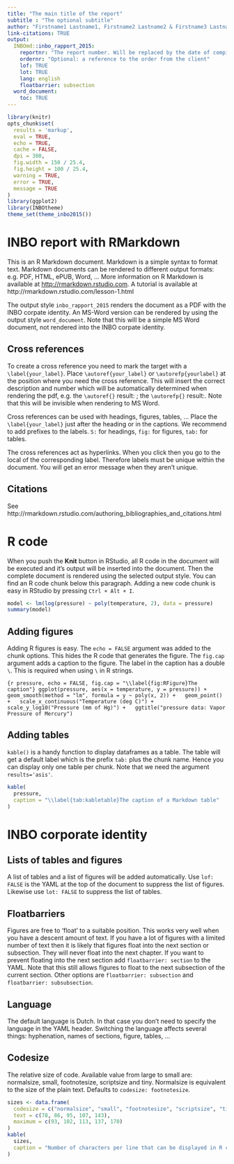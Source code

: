 ```yaml
---
title: "The main title of the report"
subtitle : "The optional subtitle"
author: "Firstname1 Lastname1, Firstname2 Lastname2 & Firstname3 Lastname3"
link-citations: TRUE
output: 
  INBOmd::inbo_rapport_2015:
    reportnr: "The report number. Will be replaced by the date of compilation when missing."
    ordernr: "Optional: a reference to the order from the client"
    lof: TRUE
    lot: TRUE
    lang: english
    floatbarrier: subsection
  word_document:
    toc: TRUE
---
```

```r
library(knitr)
opts_chunk$set(
  results = 'markup',
  eval = TRUE,
  echo = TRUE,
  cache = FALSE,
  dpi = 300,
  fig.width = 150 / 25.4,
  fig.height = 100 / 25.4,
  warning = TRUE,
  error = TRUE,
  message = TRUE
)
library(ggplot2)
library(INBOtheme)
theme_set(theme_inbo2015())
```

# INBO report with RMarkdown

This is an R Markdown document. Markdown is a simple syntax to format text. Markdown documents can be rendered to different output formats: e.g. PDF, HTML, ePUB, Word, ... More information on R Markdown is available at <http://rmarkdown.rstudio.com>. A tutorial is available at http://rmarkdown.rstudio.com/lesson-1.html

The output style `inbo_rapport_2015` renders the document as a PDF with the INBO corpate identity. An MS-Word version can be rendered by using the output style `word_document`. Note that this will be a simple MS Word document, not rendered into the INBO corpate identity.

## Cross references
\label{S:crossref}

To create a cross reference you need to mark the target with a `\label{your_label}`. Place `\autoref{your_label}` or `\autorefp{yourlabel}` at the position where you need the cross reference. This will insert the correct description and number which will be automatically determined when rendering the pdf, e.g. the `\autoref{}` result: \autoref{S:crossref}; the `\autorefp{}` result:\autorefp{S:crossref}. Note that this will be invisible when rendering to MS Word.

Cross references can be used with headings, figures, tables, ... Place the `\label{your_label}` just after the heading or in the captions. We recommend to add prefixes to the labels. `S:` for headings, `fig:` for figures, `tab:` for tables.

The cross references act as hyperlinks. When you click then you go to the local of the corresponding label. Therefore labels must be unique within the document. You will get an error message when they aren't unique.

## Citations

See http://rmarkdown.rstudio.com/authoring_bibliographies_and_citations.html

# R code

When you push the **Knit** button in RStudio, all R code in the document will be executed and it's output will be inserted into the document. Then the complete document is rendered using the selected output style. You can find an R code chunk below this paragraph. Adding a new code chunk is easy in RStudio by pressing `Ctrl + Alt + I`.

```r
model <- lm(log(pressure) ~ poly(temperature, 2), data = pressure)
summary(model)
```

## Adding figures

Adding R figures is easy\autorefp{fig:RFigure}. The `echo = FALSE` argument was added to the chunk options. This hides the R code that generates the figure. The `fig.cap` argument adds a caption to the figure. The label in the caption has a double `\`. This is required when using `\` in R strings.

```{r pressure, echo = FALSE, fig.cap = "\\label{fig:RFigure}The caption"}
ggplot(pressure, aes(x = temperature, y = pressure)) + 
  geom_smooth(method = "lm", formula = y ~ poly(x, 2)) +
  geom_point() +
  scale_x_continuous("Temperature (deg C)") +
  scale_y_log10("Pressure (mm of Hg)") +
  ggtitle("pressure data: Vapor Pressure of Mercury")
```

## Adding tables

`kable()` is a handy function to display dataframes as a table\autorefp{tab:kabletable}. The table will get a default label which is the prefix `tab:` plus the chunk name. Hence you can display only one table per chunk. Note that we need the argument `results='asis'`.

```r
kable(
  pressure,
  caption = "\\label{tab:kabletable}The caption of a Markdown table"
)
```

# INBO corporate identity

## Lists of tables and figures

A list of tables and a list of figures will be added automatically. Use `lof: FALSE` is the YAML at the top of the document to suppress the list of figures. Likewise use `lot: FALSE` to suppress the list of tables.

## Floatbarriers

Figures are free to 'float' to a suitable position. This works very well when you have a descent amount of text. If you have a lot of figures with a limited number of text then it is likely that figures float into the next section or subsection. They will never float into the next chapter. If you want to prevent floating into the next section add `floatbarrier: section` to the YAML. Note that this still allows figures to float to the next subsection of the current section. Other options are `floatbarrier: subsection` and `floatbarrier: subsubsection`.

## Language

The default language is Dutch. In that case you don't need to specify the language in the YAML header. Switching the language affects several things: hyphenation, names of sections, figure, tables, ...

## Codesize

The relative size of code. Available value from large to small are: normalsize, small, footnotesize, scriptsize and tiny. Normalsize is equivalent to the size of the plain text. Defaults to `codesize: footnotesize`.

```r
sizes <- data.frame(
  codesize = c("normalsize", "small", "footnotesize", "scriptsize", "tiny"),
  text = c(78, 86, 95, 107, 143),
  maximum = c(93, 102, 113, 137, 170)
)
kable(
  sizes, 
  caption = "Number of characters per line that can be displayed in R code chunks for the different codesizes."
)
```
